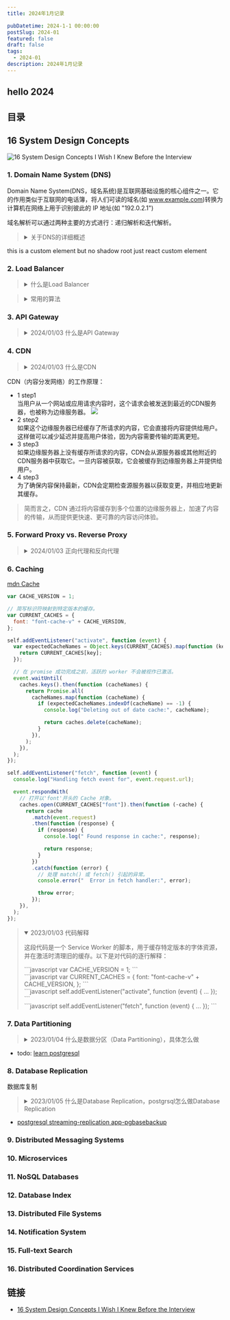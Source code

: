 ```yaml
---
title: 2024年1月记录

pubDatetime: 2024-1-1 00:00:00
postSlug: 2024-01
featured: false
draft: false
tags:
  - 2024-01
description: 2024年1月记录
---
```


## hello 2024

## 目录

## <span class="inline-block rotate-[120deg] hover:rotate-[-120deg]">16</span> System Design Concepts

![16 System Design Concepts I Wish I Knew Before the Interview](/notes_astro3/assets/SystemDesignConcepts.webp)

### 1. Domain Name System (DNS)

Domain Name System(DNS，域名系统)是互联网基础设施的核心组件之一。它的作用类似于互联网的电话簿，将人们可读的域名(如 <span>www.example.com</span>)转换为计算机在网络上用于识别彼此的 IP 地址(如 "192.0.2.1")

域名解析可以通过两种主要的方式进行：递归解析和迭代解析。

<blockquote>
<details >

<summary>关于DNS的详细概述</summary>

以下是关于 DNS 的详细概述：

1. 目的：
   名称解析：主要功能是将域名解析为 IP 地址。
   层次结构：DNS 以层次化的方式运行，顶部是根域，然后是顶级域(TLD)，接着是二级域，以此类推。
2. 组件：
   域名：由点分隔的标签(单词或短语)序列。

DNS 服务器：专门存储 DNS 记录并协助转换过程的服务器。有几种类型的 DNS 服务器：

根服务器：处理 DNS 层次结构的顶级的请求。
TLD 服务器：管理像 .com、.org、.net 等顶级域。
权威 DNS 服务器：存储特定域的 DNS 记录。
递归 DNS 服务器(或解析器)：代表客户端查询其他 DNS 服务器以获取最终答案。
DNS 记录类型：这些记录存储有关域名的信息：

A 记录：将域名映射到 IPv4 地址。
AAAA 记录：将域名映射到 IPv6 地址。
CNAME 记录：指向另一个域名的域名，从而创建一个别名。
MX 记录：指定负责接受域上邮件的邮件服务器。
TXT 记录：可以容纳任意文本，通常用于验证目的，如 SPF 和 DKIM。 3. DNS 解析过程：
本地 DNS 解析器：当您在浏览器中输入域名时，您的设备首先检查其本地 DNS 缓存(内存)以查看是否已经知道相应的 IP 地址。

递归查询：如果缓存中没有，请求被发送到递归 DNS 解析器(通常由您的 ISP 提供)。

迭代查询：如果递归解析器没有答案，它会查询根 DNS 服务器。这些服务器将解析器定向到适当的 TLD 服务器。

查找权威服务器：TLD 服务器将解析器定向到负责特定域的权威 DNS 服务器。

获取答案：权威服务器将 IP 地址发送回递归解析器，后者然后将其存储在其缓存中并将其发送到您的设备。

缓存：DNS 解析器缓存响应以加速将来的查询。

4. 安全性：
   DNSSEC(DNS 安全扩展)：通过提供认证和完整性检查来为 DNS 协议增加安全性的一套扩展。
   总之，DNS 是一个关键系统，确保用户可以使用人性化的域名访问网站和服务，而计算机则使用 IP 地址进行通信。

</details>
</blockquote>

<div id="custom-text-container">
  <custom-text>
    this is a custom element but no shadow root just react custom element
  </custom-text>
</div>

### 2. Load Balancer

<blockquote>
<details >
<summary>什么是Load Balancer</summary>

"Load Balancer"（负载均衡器）是一个网络设备或服务，用于在多个服务器或网络资源之间分配传入的网络流量，以确保每个服务器或资源的负载相对均衡，从而提高性能、增加可用性和减少故障风险。

当许多用户尝试访问同一个服务或应用时，流量可能会导致某些服务器过载，而其他服务器则可能处于低负载状态。通过使用负载均衡器，流量可以有效地分发到多个服务器，从而确保各服务器能够有效地处理请求，同时提高整体的服务性能和可用性。

负载均衡器可以在多个层级上工作，包括：

1. **网络层**：如使用基于 IP 地址的负载均衡。
2. **应用层**：如 HTTP/HTTPS 流量的负载均衡，通常称为应用程序负载均衡。

负载均衡器的工作方式可以根据具体的实现和需求而有所不同，但其核心目标始终是确保资源的有效使用和提高服务的性能和可用性。

</details>
</blockquote>

<blockquote>
<details >
<summary>常用的算法</summary>

Load balancers（负载均衡器）使用不同的算法来确定如何分配传入的流量。常见的算法包括：

1. **轮询法（Round Robin）**:

   - **描述**: 在这种算法中，请求按顺序均匀地分布到所有可用的服务器上，形成一个循环模式。每个新的请求都被发送到下一个服务器。
   - **优点**: 实现简单，确保在所有服务器之间相对均匀地分配流量。
   - **局限性**: 可能不考虑服务器的负载或容量；如果服务器具有不同的能力，它们可能不会同样有效地处理请求。

2. **最少连接法（Least Connections）**:

   - **描述**: 负载均衡器评估每个服务器上的当前活动连接数。然后，它将传入的请求发送到活动连接最少的服务器，旨在更均匀地分配负载并减少任何单个服务器过载的风险。
   - **优点**: 在服务器容量或负载差异较大的环境中很有效。
   - **局限性**: 如果所有服务器的活动连接数相似，则分配可能不会完全平衡。

3. **IP 哈希法（IP Hash）**:
   - **描述**: 在 IP 哈希算法中，客户端的 IP 地址通过哈希函数（例如，SHA-1、MD5）进行哈希。生成的哈希值确定应该由哪个后端服务器处理请求。重要的是，这意味着来自同一客户端（具有相同 IP 地址）的请求将始终路由到同一个服务器。
   - **优点**: 通过将客户端的请求路由到一个一致的服务器来确保会话持久性，对于需要有状态交互或会话数据的应用程序至关重要。
   - **局限性**: 如果服务器数量变化或某个服务器不可用，分布可能会受到影响。此外，如果客户端的数量或其 IP 地址模式存在显著差异，分布可能会偏斜。

这些算法各有优缺点，选择最佳算法通常取决于需要负载均衡的应用程序或服务的特定要求和特性。许多现代负载均衡器允许进行灵活配置，结合多种算法或调整参数以在各种场景中优化性能。

</details>
</blockquote>

### 3. API Gateway

<blockquote>
  <details>
    <summary>2024/01/03 什么是API Gateway</summary>
    API Gateway（应用程序编程接口网关）是一个服务，它充当应用程序和后端服务之间的中间层，负责处理API请求、路由、协议转换、增强安全性以及其他相关功能。API
    Gateway 提供了一个集中式的入口点，使得开发者可以更容易地管理和监控多个微服务或后端服务。
    <br />
    以下是 API Gateway 的一些关键特点和功能：
    <br />
    1. **请求路由**：根据请求的路径、方法或其他标准将请求路由到相应的后端服务。
    <br />
    2. **协议转换**：转换客户端请求和后端服务之间的协议，例如将 HTTP 请求转换为 gRPC
    请求。
    <br />
    3. **安全性**：提供身份验证、授权、数据加密等安全功能，确保只有授权的客户端可以访问特定的API。
    <br />
    4. **负载均衡**：在多个后端服务之间分发请求，以提高性能和可用性。
    <br />
    5. **限流和速率限制**：限制客户端的请求速率，防止过度使用或滥用API。
    <br />
    6. **请求和响应转换**：在请求和响应之间转换数据格式，例如从 JSON 到 XML 或反之。
    <br />
    7. **监控和日志记录**：收集API的使用情况、错误信息和其他关键指标，以便进行监控、分析和故障排除。
    <br />
    8. **版本管理**：支持多个API版本，使得开发者可以在不中断现有客户端的情况下进行API的更新和修改。
    <br />
    API Gateway 在现代的分布式系统和微服务架构中扮演着重要的角色，它简化了API管理、提高了安全性，并提供了一致的接入点，使得开发者和客户端可以更容易地与后端服务进行交互。
  </details>
</blockquote>

### 4. CDN

<blockquote>
<details>
<summary>2024/01/03 什么是CDN</summary>
CDN（内容分发网络，Content Delivery Network）是一个系统或网络，用于将内容（如文档、图像、视频和其他文件）从源服务器缓存到多个地理位置的边缘节点，以便更快、更可靠地向全球用户提供内容。CDN的目的是减少网络延迟、提高内容传输的效率并降低原始服务器的负载。

以下是 CDN 的一些主要特点和优势：

1. **内容缓存**：CDN 将内容存储在离用户更近的位置，这些位置通常是位于不同地理区域的边缘服务器或数据中心。

2. **高性能**：由于内容被缓存到离用户更近的位置，因此可以大大减少内容传输的延迟和时间。

3. **高可用性和冗余**：CDN 网络通常具有高度冗余的结构，以确保即使在某些服务器或数据中心发生故障时，用户仍然可以访问内容。

4. **负载均衡**：CDN 可以分发流量到多个服务器，从而减少单一服务器的负载，提高整体的性能和可用性。

5. **安全性**：某些 CDN 提供了安全功能，如 DDoS 保护、SSL/TLS 加密和安全认证，以确保内容和用户数据的安全。

6. **节省成本**：通过减少原始服务器的负载和网络带宽的使用，CDN 可以帮助组织节省网络运营和维护的成本。

CDN 通常由多个组件和层次结构组成，包括源服务器、边缘节点、负载均衡器、缓存策略和管理工具。当用户请求内容时，CDN 会自动选择最佳的边缘节点来提供内容，从而确保最佳的性能和用户体验。

许多大型的互联网公司和服务提供商都使用 CDN 来加速和优化其内容传输，从而满足全球用户的需求。

</details>
</blockquote>

CDN（内容分发网络）的工作原理：

<ul
  class="relative m-0 w-full list-none overflow-hidden p-0 transition-[height] duration-200 ease-in-out"
  data-te-stepper-init
  data-te-stepper-type="vertical"
>
  <li
    data-te-stepper-step-ref
    class="dark:after:bg-neutral-600 relative h-fit after:absolute after:left-[2.45rem] after:top-[3.6rem] after:mt-px after:h-[calc(100%-2.45rem)] after:w-px after:bg-[#e0e0e0] after:content-['']"
  >
    <div
      data-te-stepper-head-ref
      class="dark:after:bg-neutral-600 flex cursor-pointer items-center p-6 leading-[1.3rem] no-underline after:bg-[#e0e0e0] after:content-[''] hover:bg-[#f9f9f9] focus:outline-none dark:hover:bg-[#3b3b3b]"
    >
      <span
        data-te-stepper-head-icon-ref
        class="mr-3 flex h-[1.938rem] w-[1.938rem] items-center justify-center rounded-full bg-skin-card text-sm font-medium text-skin-base"
      >
        1
      </span>
      <span
        data-te-stepper-head-text-ref
        class="text-neutral-500 dark:text-neutral-300 after:absolute after:flex after:text-[0.8rem] after:content-[data-content]"
      >
        step1
      </span>
    </div>
    <div
      data-te-stepper-content-ref
      class="transition-[height, margin-bottom, padding-top, padding-bottom] 6 left-0 overflow-hidden pl-[3.75rem] pr-6 duration-300 ease-in-out"
    >
      当用户从一个网站或应用请求内容时，这个请求会被发送到最近的CDN服务器，也被称为边缘服务器。
      <img src="/notes_astro3/assets/CDN.webp" />
    </div>
  </li>
  <li
    data-te-stepper-step-ref
    class="dark:after:bg-neutral-600 relative h-fit after:absolute after:left-[2.45rem] after:top-[3.6rem] after:mt-px after:h-[calc(100%-2.45rem)] after:w-px after:bg-[#e0e0e0] after:content-['']"
  >
    <div
      data-te-stepper-head-ref
      class="dark:after:bg-neutral-600 flex cursor-pointer items-center p-6 leading-[1.3rem] no-underline after:bg-[#e0e0e0] after:content-[''] hover:bg-[#f9f9f9] focus:outline-none dark:hover:bg-[#3b3b3b]"
    >
      <span
        data-te-stepper-head-icon-ref
        class="mr-3 flex h-[1.938rem] w-[1.938rem] items-center justify-center rounded-full bg-skin-card text-sm font-medium text-[#40464f]"
      >
        2
      </span>
      <span
        data-te-stepper-head-text-ref
        class="text-neutral-500 dark:text-neutral-300 after:absolute after:flex after:text-[0.8rem] after:content-[data-content]"
      >
        step2
      </span>
    </div>
    <div
      data-te-stepper-content-ref
      class="transition-[height, margin-bottom, padding-top, padding-bottom] 6 left-0 overflow-hidden pl-[3.75rem] pr-6 duration-300 ease-in-out"
    >
      如果这个边缘服务器已经缓存了所请求的内容，它会直接将内容提供给用户。这样做可以减少延迟并提高用户体验，因为内容需要传输的距离更短。
    </div>
  </li>
  <li
    data-te-stepper-step-ref
    class="dark:after:bg-neutral-600 relative h-fit after:absolute after:left-[2.45rem] after:top-[3.6rem] after:mt-px after:h-[calc(100%-2.45rem)] after:w-px after:bg-[#e0e0e0] after:content-['']"
  >
    <div
      data-te-stepper-head-ref
      class="dark:after:bg-neutral-600 flex cursor-pointer items-center p-6 leading-[1.3rem] no-underline after:bg-[#e0e0e0] after:content-[''] hover:bg-[#f9f9f9] focus:outline-none dark:hover:bg-[#3b3b3b]"
    >
      <span
        data-te-stepper-head-icon-ref
        class="mr-3 flex h-[1.938rem] w-[1.938rem] items-center justify-center rounded-full bg-skin-card text-sm font-medium text-[#40464f]"
      >
        3
      </span>
      <span
        data-te-stepper-head-text-ref
        class="text-neutral-500 dark:text-neutral-300 after:absolute after:flex after:text-[0.8rem] after:content-[data-content]"
      >
        step3
      </span>
    </div>
    <div
      data-te-stepper-content-ref
      class="transition-[height, margin-bottom, padding-top, padding-bottom] 6 left-0 overflow-hidden pl-[3.75rem] pr-6 duration-300 ease-in-out"
    >
      如果边缘服务器上没有缓存所请求的内容，CDN会从源服务器或其他附近的CDN服务器中获取它。一旦内容被获取，它会被缓存到边缘服务器上并提供给用户。
    </div>
  </li>
  <li
    data-te-stepper-step-ref
    class="dark:after:bg-neutral-600 relative h-fit after:absolute after:left-[2.45rem] after:top-[3.6rem] after:mt-px after:h-[calc(100%-2.45rem)] after:w-px after:bg-[#e0e0e0] after:content-['']"
  >
    <div
      data-te-stepper-head-ref
      class="dark:after:bg-neutral-600 flex cursor-pointer items-center p-6 leading-[1.3rem] no-underline after:bg-[#e0e0e0] after:content-[''] hover:bg-[#f9f9f9] focus:outline-none dark:hover:bg-[#3b3b3b]"
    >
      <span
        data-te-stepper-head-icon-ref
        class="mr-3 flex h-[1.938rem] w-[1.938rem] items-center justify-center rounded-full bg-skin-card text-sm font-medium text-[#40464f]"
      >
        4
      </span>
      <span
        data-te-stepper-head-text-ref
        class="text-neutral-500 dark:text-neutral-300 after:absolute after:flex after:text-[0.8rem] after:content-[data-content]"
      >
        step3
      </span>
    </div>
    <div
      data-te-stepper-content-ref
      class="transition-[height, margin-bottom, padding-top, padding-bottom] 6 left-0 overflow-hidden pl-[3.75rem] pr-6 duration-300 ease-in-out"
    >
      为了确保内容保持最新，CDN会定期检查源服务器以获取变更，并相应地更新其缓存。
    </div>
  </li>
</ul>

> 简而言之，CDN 通过将内容缓存到多个位置的边缘服务器上，加速了内容的传输，从而提供更快速、更可靠的内容访问体验。

### 5. Forward Proxy vs. Reverse Proxy

<blockquote>
<details>
<summary>2024/01/03 正向代理和反向代理</summary>

`vue-cli` 和 `nginx` 都可以用作代理服务器，但它们在实现和使用上有一些主要的区别。以下是它们之间的对比：

### vue-cli 的代理：

1. **目的**：vue-cli 的代理主要用于开发环境中，帮助前端开发者在本地开发时绕过 CORS（跨域资源共享）限制和进行开发调试。

2. **配置**：在 `vue.config.js` 文件中，你可以为开发服务器设置代理配置，例如将某些 API 请求代理到另一个地址。

3. **环境限制**：vue-cli 的代理仅在开发环境中有效，当你将应用部署到生产环境时，这些代理配置不会被应用。

4. **用途**：主要用于开发时的调试和解决 CORS 问题，不适用于生产环境的反向代理或负载均衡。

### nginx 的代理：

1. **功能丰富**：nginx 是一个高性能的 Web 服务器和反向代理服务器，具有强大的负载均衡、缓存、SSL 终止、HTTP/2 支持等功能。

2. **环境**：nginx 通常用于生产环境，作为反向代理、负载均衡器或静态资源服务器。

3. **配置灵活**：nginx 的配置文件提供了丰富的选项和指令，允许进行复杂的路由、重定向、缓存策略等设置。

4. **性能**：nginx 是为高并发和高性能设计的，能够有效地处理大量的并发请求。

5. **用途**：除了代理功能，nginx 还可以用作静态文件服务器、负载均衡器、SSL 终止器、缓存服务器等，适用于多种生产环境的需求。

总结：`vue-cli` 的代理主要用于开发环境中的调试和 CORS 问题解决，而 `nginx` 提供了一个功能丰富、高性能的生产环境代理和服务器解决方案。根据具体的需求和场景，你可以选择合适的代理工具或组合使用它们。

Forward Proxy 和 Reverse Proxy 都是代理服务器的类型，但它们在功能和使用场景上有所不同。以下是它们之间的主要区别：

### Forward Proxy（正向代理）：

1. **客户端代理**：正向代理代表客户端发送请求到目标服务器，并从目标服务器接收响应。客户端必须配置以使用正向代理。

2. **隐私和安全**：正向代理可以用于隐藏客户端的真实 IP 地址和身份，提供匿名性和隐私保护。

3. **访问控制**：正向代理可以用于控制客户端的访问，例如，限制对特定网站的访问或阻止某些内容。

4. **缓存**：正向代理可以缓存经常请求的内容，从而提高访问速度并减少网络带宽使用。

5. **典型应用场景**：用于访问受限或被审查的内容，绕过防火墙限制，提供内容过滤和控制等。

### Reverse Proxy（反向代理）：

1. **服务器代理**：反向代理代表服务器接收客户端的请求，并将请求转发到目标服务器。客户端直接与反向代理通信，而不直接与目标服务器通信。

2. **负载均衡**：反向代理可以将流量分发到多个后端服务器，实现负载均衡和高可用性。

3. **安全性**：反向代理可以为后端服务器提供额外的安全层，如 SSL 终止、请求过滤和认证。

4. **简化架构**：反向代理可以隐藏后端服务器的实际结构和配置，使得更容易管理和扩展应用。

5. **典型应用场景**：用于 Web 应用程序的负载均衡、SSL 终止、内容缓存、安全防护、请求路由和请求转发等。

总结：正向代理和反向代理都充当中间层，但它们在功能、位置和使用方式上有所不同。正向代理主要与客户端相关，而反向代理主要与服务器相关。根据具体的需求和应用场景，可以选择合适的代理类型。

</details>
</blockquote>

### 6. Caching

[mdn Cache](https://developer.mozilla.org/zh-CN/docs/Web/API/Cache)

```js
var CACHE_VERSION = 1;

// 简写标识符映射到特定版本的缓存。
var CURRENT_CACHES = {
  font: "font-cache-v" + CACHE_VERSION,
};

self.addEventListener("activate", function (event) {
  var expectedCacheNames = Object.keys(CURRENT_CACHES).map(function (key) {
    return CURRENT_CACHES[key];
  });

  // 在 promise 成功完成之前，活跃的 worker 不会被视作已激活。
  event.waitUntil(
    caches.keys().then(function (cacheNames) {
      return Promise.all(
        cacheNames.map(function (cacheName) {
          if (expectedCacheNames.indexOf(cacheName) == -1) {
            console.log("Deleting out of date cache:", cacheName);

            return caches.delete(cacheName);
          }
        }),
      );
    }),
  );
});

self.addEventListener("fetch", function (event) {
  console.log("Handling fetch event for", event.request.url);

  event.respondWith(
    // 打开以'font'开头的 Cache 对象。
    caches.open(CURRENT_CACHES["font"]).then(function (·cache) {
      return cache
        .match(event.request)
        .then(function (response) {
          if (response) {
            console.log(" Found response in cache:", response);

            return response;
          }
        })
        .catch(function (error) {
          // 处理 match() 或 fetch() 引起的异常。
          console.error("  Error in fetch handler:", error);

          throw error;
        });
    }),
  );
});

```


<blockquote>
<details open>
<summary>2023/01/03 代码解释</summary>

这段代码是一个 Service Worker 的脚本，用于缓存特定版本的字体资源，并在激活时清理旧的缓存。以下是对代码的逐行解释：

<div class="step-1">```javascript var CACHE_VERSION = 1; ```</div>

<div class="step-2">
    ```javascript
   var CURRENT_CACHES = {
     font: "font-cache-v" + CACHE_VERSION,
   };
   ```
</div>

<div class="step-3">
   ```javascript
   self.addEventListener("activate", function (event) {
     ...
   });
   ```
</div>

<div class="step-4">
   ```javascript
   self.addEventListener("fetch", function (event) {
     ...
   });
   ```
</div>

<DriverDemo
  client:load
  elements='[
    {"element":".step-1","popover":{"showProgress":false,"title":"定义缓存版本","description":"这里定义了一个缓存版本，用于创建特定版本的缓存。","align":"center"}},
    {"element":".step-2","popover":{"showProgress":false,"title":"定义当前缓存的映射","description":"CURRENT_CACHES 对象包含一个简写标识符 font，它映射到一个特定版本的缓存名，格式为 font-cache-v1"}},
    {"element":".step-3","popover":{"showProgress":false,"side":"over","title":"处理ServiceWorker激活事件","description":"当 Service Worker 被激活时，它会检查所有缓存，删除不匹配当前版本的缓存,在此事件监听器中，它会列出所有预期的缓存名，然后比较实际的缓存名，并删除那些不匹配的旧缓存。"}},
    {"element":".step-4","popover":{"showProgress":false,"title":"处理网络请求的 fetch 事件","description":"当浏览器尝试获取资源时，该事件监听器会查找缓存中是否有匹配的响应,在此事件监听器中，它会打开名为 font-cache-v1 的缓存，并尝试匹配请求。如果找到缓存的响应，它会返回缓存的响应；否则，它会继续获取资源。"}},
    { "popover": { "title": "总结", "description": "总之，这段代码实现了一个 Service Worker，用于缓存字体资源，并在激活时清理旧的缓存。这有助于提高应用程序的性能和用户体验，特别是在网络连接不稳定或离线时。"}}    ]'
/>

</details>
</blockquote>

### 7. Data Partitioning

<blockquote>
<details>
<summary>2023/01/04 什么是数据分区（Data Partitioning），具体怎么做</summary>

**数据分区（Data Partitioning）** 是将大型数据集分割成更小、更易管理的部分或分区的过程。这种技术有助于提高查询性能、简化数据管理、实现更好的可扩展性和灵活性，以及增强数据安全性。

数据分区的实现方式取决于所使用的数据库系统和具体的需求，但以下是一些常见的数据分区策略和实施步骤：

1. **范围分区（Range Partitioning）**：根据数据的某个范围（如时间、数字范围等）将数据分区。

   - **实施**：选择一个或多个分区键（例如日期列），并定义每个分区的范围。在创建表时，为每个分区指定一个名称和条件。

2. **列表分区（List Partitioning）**：根据数据的固定列表值进行分区。

   - **实施**：为每个分区定义一个列表值集合，并将数据映射到相应的分区。

3. **哈希分区（Hash Partitioning）**：使用哈希函数将数据均匀地分散到多个分区中。

   - **实施**：选择一个或多个分区键，并为表指定分区数。数据库系统将根据分区键值自动将数据哈希到相应的分区。

4. **轮换分区（Round-robin Partitioning）**：按照轮换方式将数据均匀分配到各个分区中。

   - **实施**：简单地将数据循环地分配到每个分区，无需基于任何特定的分区键。

5. **联合分区（Composite Partitioning）**：结合上述的多种分区策略。
   - **实施**：例如，可以先使用范围分区按日期划分，然后在每个日期分区内再应用哈希分区。

实施数据分区时，还需要考虑以下关键因素：

- **存储和性能**：分区可以提高查询性能，但可能增加存储需求和复杂性。
- **数据维护**：如分区切分、合并或迁移。
- **数据一致性和完整性**：确保数据在分区间的一致性和完整性。
- **备份和恢复**：处理分区数据的备份和恢复策略。

要成功地实施数据分区，建议深入了解所使用数据库系统的文档和最佳实践，并根据具体需求进行合理的规划和设计。

</details>
</blockquote>

- todo: [learn postgresql](https://www.postgresqltutorial.com/postgresql-getting-started/load-postgresql-sample-database/)

### 8. Database Replication

数据库复制

<blockquote>
<details>
<summary>2023/01/05 什么是Database Replication，postgrsql怎么做Database Replication</summary>

数据库复制（Database Replication）是指将一个数据库的数据和结构复制到另一个或多个数据库的过程。其主要目的是提高数据的可用性、提供备份解决方案、分散读取负载或提供故障切换。

PostgreSQL 支持多种复制方式，其中最常用的是流复制（Streaming Replication）。

以下是如何在 PostgreSQL 中设置流复制的简要步骤：

1. **设置主数据库**：

   - 在 `postgresql.conf` 文件中，确保以下参数已设置或确认正确：
     ```conf
     listen_addresses = 'your_primary_server_ip'
     wal_level = replica
     max_wal_senders = 10
     ```
   - 在 `pg_hba.conf` 文件中，允许从备用服务器连接。例如：
     ```conf
     host    replication     replicator      your_secondary_server_ip/32        md5
     ```
   - 重新启动 PostgreSQL 以使更改生效。

2. **创建备用服务器**：

   - 安装 PostgreSQL 并设置与主服务器相同的版本。
   - 创建一个空的数据目录。
   - 设置 `postgresql.conf` 文件以连接到主服务器：
     ```conf
     primary_conninfo = 'host=your_primary_server_ip port=5432 user=replicator password=your_password'
     standby_mode = on
     ```
   - 启动备用服务器。

3. **初始化流复制**：

   - 在备用服务器上，执行以下 SQL 命令：
     ```sql
     SELECT pg_start_backup('base_backup');
     ```

4. **从主服务器复制数据**：

   - 在备用服务器上，使用 `pg_basebackup` 工具从主服务器获取基础备份：
     ```bash
     pg_basebackup -h your_primary_server_ip -D /path/to/standby/data -U replicator -v -P
     ```

5. **启动流复制**：
   - 在备用服务器上，创建一个名为 `recovery.conf` 的文件，并设置以下内容：
     ```conf
     standby_mode = 'on'
     primary_conninfo = 'host=your_primary_server_ip port=5432 user=replicator password=your_password'
     ```
   - 重新启动备用服务器。

完成上述步骤后，您应该已经设置了 PostgreSQL 的流复制。在主服务器上进行的更改会自动复制到备用服务器，确保数据的冗余和可用性。

请注意，此指南提供了一个基础的流复制设置。在生产环境中，您可能需要考虑更多的配置和最佳实践。

</details>
</blockquote>

- [postgresql streaming-replication app-pgbasebackup](https://www.postgresql.org/docs/current/app-pgbasebackup.html)

### 9. Distributed Messaging Systems

### 10. Microservices

### 11. NoSQL Databases

### 12. Database Index

### 13. Distributed File Systems

### 14. Notification System

### 15. Full-text Search

### 16. Distributed Coordination Services

## 链接

- [16 System Design Concepts I Wish I Knew Before the Interview](https://levelup.gitconnected.com/16-system-design-concepts-i-wish-i-knew-before-the-interview-b8586e40a73b)
